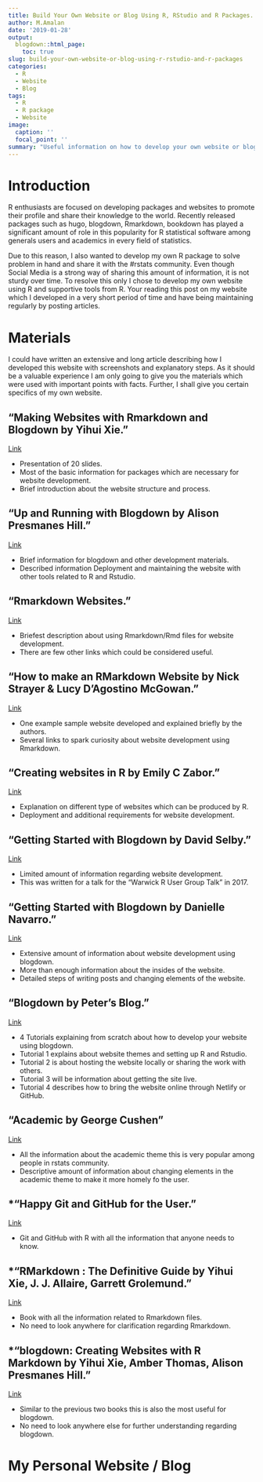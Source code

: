 ```yaml
---
title: Build Your Own Website or Blog Using R, RStudio and R Packages.
author: M.Amalan
date: '2019-01-28'
output: 
  blogdown::html_page:
    toc: true
slug: build-your-own-website-or-blog-using-r-rstudio-and-r-packages
categories:
  - R
  - Website
  - Blog
tags:
  - R
  - R package
  - Website
image:
  caption: ''
  focal_point: ''
summary: "Useful information on how to develop your own website or blog using R."  
---
```


# Introduction

R enthusiasts are focused on developing packages and websites to promote their profile and share 
their knowledge to the world. Recently released packages such as hugo, blogdown, Rmarkdown, bookdown 
has played a significant amount of role in this popularity for R statistical software among 
generals users and academics in every field of statistics.

Due to this reason, I also wanted to develop my own R package to solve problem in hand and share
it with the #rstats community. Even though Social Media is a strong way of sharing this amount of
information, it is not sturdy over time. To resolve this only I chose to develop my own website
using R and supportive tools from R. Your reading this post on my website which I developed in a 
very short period of time and have being maintaining regularly by posting articles. 

# Materials

I could have written an extensive and long article describing how I developed this website with 
screenshots and explanatory steps. As it should be a valuable experience I am only going
to give you the materials which were used with important points with facts. Further, I shall
give you certain specifics of my own website.
 
## "Making Websites with Rmarkdown and Blogdown by Yihui Xie."

[Link](https://slides.yihui.name/2017-rstudio-webinar-blogdown-Yihui-Xie.html#1)

* Presentation of 20 slides.
* Most of the basic information for packages which are necessary for website development.
* Brief introduction about the website structure and process.

## "Up and Running with Blogdown by Alison Presmanes Hill."

[Link](https://alison.rbind.io/post/up-and-running-with-blogdown/)

* Brief information for blogdown and other development materials.
* Described information Deployment and maintaining the website with 
  other tools related to R and Rstudio.

## "Rmarkdown Websites."

[Link](https://rmarkdown.rstudio.com/lesson-13.html)

* Briefest description about using Rmarkdown/Rmd files for website development.
* There are few other links which could be considered useful.

## "How to make an RMarkdown Website by Nick Strayer & Lucy D'Agostino McGowan."

[Link](http://nickstrayer.me/RMarkdown_Sites_tutorial/)

* One example sample website developed and explained briefly by the authors.
* Several links to spark curiosity about website development using Rmarkdown.

## "Creating websites in R by Emily C Zabor."

[Link](http://www.emilyzabor.com/tutorials/rmarkdown_websites_tutorial.html)

* Explanation on different type of websites which can be produced by R.
* Deployment and additional requirements for website development.

## "Getting Started with Blogdown by David Selby."

[Link](https://selbydavid.com/wrugdown/2017/05/10/getting-started-with-blogdown/)

* Limited amount of information regarding website development.
* This was written for a talk for the "Warwick R User Group Talk" in 2017.

## "Getting Started with Blogdown by Danielle Navarro."

[Link](http://djnavarro.net/post/2018-04-27-starting-blogdown/)

* Extensive amount of information about website development using blogdown.
* More than enough information about the insides of the website.
* Detailed steps of writing posts and changing elements of the website.

## "Blogdown by Peter's Blog."

[Link](https://notes.peter-baumgartner.net/tags/blogdown/)

* 4 Tutorials explaining from scratch about how to develop your website using blogdown.
* Tutorial 1 explains about website themes and setting up R and Rstudio.
* Tutorial 2 is about hosting the website locally or sharing the work with others.
* Tutorial 3 will be information about getting the site live.
* Tutorial 4 describes how to bring the website online through Netlify or GitHub.

## "Academic by George Cushen"

[Link](https://sourcethemes.com/academic/)

* All the information about the academic theme this is very popular among people in rstats community.
* Descriptive amount of information about changing elements in the academic theme to make it more
  homely fo the user. 

## *"Happy Git and GitHub for the User."

[Link](https://happygitwithr.com/)

* Git and GitHub with R with all the information that anyone needs to know.

## *"RMarkdown : The Definitive Guide by Yihui Xie, J. J. Allaire, Garrett Grolemund."

[Link](https://bookdown.org/yihui/rmarkdown/)

* Book with all the information related to Rmarkdown files.
* No need to look anywhere for clarification regarding Rmarkdown.

## *"blogdown: Creating Websites with R Markdown by Yihui Xie, Amber Thomas, Alison Presmanes Hill."

[Link](https://bookdown.org/yihui/blogdown/)

* Similar to the previous two books this is also the most useful for blogdown.
* No need to look anywhere else for further understanding regarding blogdown.

# My Personal Website / Blog

